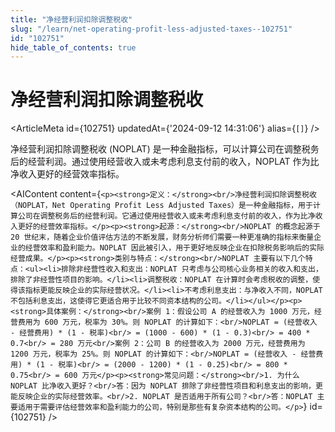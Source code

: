 ```yaml
---
title: "净经营利润扣除调整税收"
slug: "/learn/net-operating-profit-less-adjusted-taxes--102751"
id: "102751"
hide_table_of_contents: true
---
```



# 净经营利润扣除调整税收

<ArticleMeta id={102751} updatedAt={'2024-09-12 14:31:06'} alias={`[]`} />
<div className='border-solid border-b border-t-0 my-4 border-[var(--ifm-color-gray-300)]' />

净经营利润扣除调整税收 (NOPLAT) 是一种金融指标，可以计算公司在调整税务后的经营利润。通过使用经营收入或未考虑利息支付前的收入，NOPLAT 作为比净收入更好的经营效率指标。

<AIContent content={`<p><strong>定义：</strong><br/>净经营利润扣除调整税收（NOPLAT，Net Operating Profit Less Adjusted Taxes）是一种金融指标，用于计算公司在调整税务后的经营利润。它通过使用经营收入或未考虑利息支付前的收入，作为比净收入更好的经营效率指标。</p><p><strong>起源：</strong><br/>NOPLAT 的概念起源于 20 世纪末，随着企业价值评估方法的不断发展，财务分析师们需要一种更准确的指标来衡量企业的经营效率和盈利能力。NOPLAT 因此被引入，用于更好地反映企业在扣除税务影响后的实际经营成果。</p><p><strong>类别与特点：</strong><br/>NOPLAT 主要有以下几个特点：<ul><li>排除非经营性收入和支出：NOPLAT 只考虑与公司核心业务相关的收入和支出，排除了非经营性项目的影响。</li><li>调整税收：NOPLAT 在计算时会考虑税收的调整，使得该指标更能反映企业的实际经营状况。</li><li>不考虑利息支出：与净收入不同，NOPLAT 不包括利息支出，这使得它更适合用于比较不同资本结构的公司。</li></ul></p><p><strong>具体案例：</strong><br/>案例 1：假设公司 A 的经营收入为 1000 万元，经营费用为 600 万元，税率为 30%。则 NOPLAT 的计算如下：<br/>NOPLAT = (经营收入 - 经营费用) * (1 - 税率)<br/> = (1000 - 600) * (1 - 0.3)<br/> = 400 * 0.7<br/> = 280 万元<br/>案例 2：公司 B 的经营收入为 2000 万元，经营费用为 1200 万元，税率为 25%。则 NOPLAT 的计算如下：<br/>NOPLAT = (经营收入 - 经营费用) * (1 - 税率)<br/> = (2000 - 1200) * (1 - 0.25)<br/> = 800 * 0.75<br/> = 600 万元</p><p><strong>常见问题：</strong><br/>1. 为什么 NOPLAT 比净收入更好？<br/>答：因为 NOPLAT 排除了非经营性项目和利息支出的影响，更能反映企业的实际经营效率。<br/>2. NOPLAT 是否适用于所有公司？<br/>答：NOPLAT 主要适用于需要评估经营效率和盈利能力的公司，特别是那些有复杂资本结构的公司。</p>`} id={102751} />
